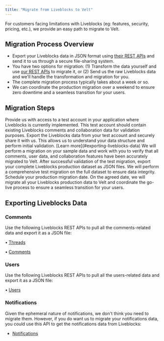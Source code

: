 ```yaml
---
title: "Migrate from Liveblocks to Velt"
---
```


For customers facing limitations with Liveblocks (eg: features, security, pricing, etc.), we provide an easy path to migrate to Velt.

## Migration Process Overview
- Export your Liveblocks data in JSON format using [their REST APIs](https://liveblocks.io/docs/api-reference/rest-api-endpoints#get-rooms-roomId-threads) and send it to us through a secure file-sharing system.
- You have two options for migration: (1) Transform the data yourself and use [our REST APIs](/api-reference/rest-apis/v2/comments-feature/comment-annotations/add-comment-annotations) to migrate it, or (2) Send us the raw Liveblocks data and we'll handle the transformation and migration for you.
- The complete migration process typically takes about a week or so.
- We can coordinate the production migration over a weekend to ensure zero downtime and a seamless transition for your users.

## Migration Steps
<Steps titleSize="h2">
<Step title="Step 1: Provide Test Account Access">
Provide us with access to a test account in your application where Liveblocks is currently implemented. This test account should contain existing Liveblocks comments and collaboration data for validation purposes.
</Step>
<Step title="Step 2: Export Sample Data">
Export the Liveblocks data from your test account and securely share it with us. This allows us to understand your data structure and perform initial validation. [Learn more](#exporting-liveblocks-data)
</Step>
<Step title="Step 3: Sample Migration & Validation">
We will perform a migration on your sample data and work with you to verify that all comments, user data, and collaboration features have been accurately migrated to Velt.
</Step>
<Step title="Step 4: Full Data Export & Testing">
After successful validation of the test migration, export your complete Liveblocks production dataset as JSON files. We will perform a comprehensive test migration on the full dataset to ensure data integrity.
</Step>
<Step title="Step 5: Production Migration">
Schedule your production migration date. On the agreed date, we will migrate all your Liveblocks production data to Velt and coordinate the go-live process to ensure a seamless transition for your users.
</Step>
</Steps>


## Exporting Liveblocks Data

### Comments
Use the following Liveblocks REST APIs to pull all the comments-related data and export it as a JSON file:

• [Threads](https://liveblocks.io/docs/api-reference/rest-api-endpoints#get-rooms-roomId-threads)

• [Comments](https://liveblocks.io/docs/api-reference/rest-api-endpoints#get-rooms-roomId-threads-threadId-comments-commentId)


### Users
Use the following Liveblocks REST APIs to pull all the users-related data and export it as a JSON file:

• [Users](https://liveblocks.io/docs/api-reference/rest-api-endpoints#get-rooms-roomId-active-users)


### Notifications
Given the ephemeral nature of notifications, we don't think you need to migrate them. However, if you do want us to migrate your notifications data, you could use this API to get the notifications data from Liveblocks:

- [Notifications](https://liveblocks.io/docs/api-reference/rest-api-endpoints#get-users-userId-inboxNotifications)